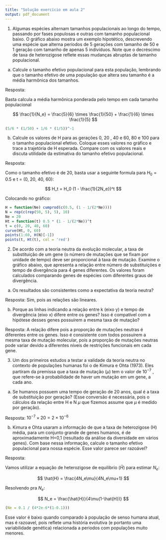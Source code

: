 ```yaml
---
title: "Solução exercício em aula 2"
output: pdf_document
---
```

 1. Algumas espécies alternam tamanhos populacionais ao longo do tempo,
passando por fases populosas e outras com tamanho populacional baixo. O
gráfico abaixo mostra um exemplo hipotético, descrevendo uma espécie
que alterna períodos de 5 gerações com tamanho de 50 e 1 geração
com tamanho de apenas 5 indivíduos. Note que o decréscimo de taxa de
heterozigose reflete essas mudanças abruptas de tamanho populacional.

(a) Calcule o tamanho efetivo populacional para esta população,
lembrando que o tamanho efetivo de uma população que altera seu
tamanho é a média harmônica dos tamanhos.

Resposta:

Basta calcula a média harmônica ponderada pelo tempo em cada tamanho
populacional

$$
\frac{1}{N_e} = \frac{5}{6} \times \frac{1}{50} + \frac{1}{6} \times \frac{1}{5}
$$

```r
(5/6 * (1/50) + 1/6 * (1/5))^-1
```


(b) Calcule os valores de H para as gerações 0, 20 , 40 e 60, 80 e 100
para o tamanho populacional efetivo. Coloque esses valores no gráfico
e trace a trajetória de H esperada. Compare com os valores reais e
discuta utilidade da estimativa do tamanho efetivo populacional.

Resposta:

Como o tamanho efetivo é de 20, basta usar a seguinte formula para $H_0 = 0.5$ e t = (0, 20, 40, 60):

$$
H_t = H_0 (1 - \frac{1}{2N_e})^t
$$

Colocando no gráfico:

```r
H = function(Ne) cumprod(c(0.5, (1 - 1/(2*Ne))))
N = rep(c(rep(50, 5), 5), 10)
Ne = 20
Ht = function(t) 0.5 * (1 - 1/(2*Ne))^t
t = c(0, 20, 40, 60)
curve(Ht, 0, 60)
points(1:60, H(N)[-1])
points(t, Ht(t), col = 'red')
```

2. De acordo com a teoria neutra da evolução molecular, a taxa de
substituição de um gene (o número de mutações que se fixam por
unidade de tempo) deve ser proporcional à taxa de mutação.
Examine o gráfico abaixo, que apresenta a relação entre número de
substituições e tempo de divergência para 4 genes diferentes. Os
valores foram calculados comparando genes de espécies com diferentes
graus de divergência.

(a) Os resultados são consistentes como a expectativa da teoria neutra?

Resposta: Sim, pois as relações são lineares.

(b) Porque as linhas indicando a relação entre k (eixo y) e tempo de
divergência (eixo x) difere entre os genes? Isso é compatível com a
hipótese desses genes possuírem a mesma taxa de mutação?

Resposta: A relação difere pois a proporção de mutações neutras
é diferentes entre os genes. Isso é consistente com todos possuírem
a mesma taxa de mutação molecular, pois a proporção de mutações
neutras pode variar devido a diferentes níveis de restrições
funcionais em cada gene.

3. Um dos primeiros estudos a testar a validade da teoria neutra no
contexto de populações humanas foi o de Kimura e Ohta (1973). Eles
partiram da premissa que a taxa de mutação ($\mu$) tem o valor de
$10^{-7}$ , que refere-se à probabilidade de haver um mutação em um
gene, a cada ano.

(a) Se humanos possuem uma tempo de geração de 20 anos, qual é a taxa
de substituição por geração? (Esse conversão é necessária, pois o
cálculos da relação entre H e N $\mu$ que fizemos assume que $\mu$ é
medido por geração).

Resposta: $10^{-7} \times 20 = 2 \times 10^{-6}$

(b) Kimura e Ohta usaram a informação de que a taxa de heterozigose (H) média, 
para um conjunto grande de genes humanos, é de aproximadamente H=0,1 
(resultado da análise da diversidade em vários genes). 
Com base nessa informação, calcule o tamanho efetivo populacional para nossa espécie. 
Esse valor parece ser razoável?

Resposta:

Vamos utilizar a equação de heterozigose de equilibrio ($\hat{H}$) para estimar $N_e$:

$$
\hat{H} = \frac{4N_e\mu}{4N_e\mu+1}
$$

Resolvendo pra $N_e$:

$$
N_e = \frac{\hat{H}}{4\mu(1-\hat{H})}
$$

```r
(Ne = 0.1 / (4*2e-6*(1-0.1)))
```

Esse valor é baixo quando comparado à população de senso humana atual, mas é razoavel, pois reflete uma história evolutiva (e portanto uma variabilidade genética) relacionada a periodos com populações muito menores.